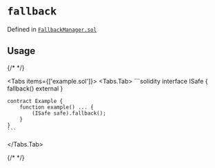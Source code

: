

<LegacyCallout />

# `fallback` 





Defined in [`FallbackManager.sol`](https://github.com/safe-global/safe-smart-account/tree/v1.3.0/contracts/base/FallbackManager.sol#L6)


## Usage

{/* <!-- vale off --> */}

<Tabs items={['example.sol']}>
  <Tabs.Tab>
    ```solidity
    interface ISafe {
        fallback() external
    }

    contract Example {
        function example() ... {
            (ISafe safe).fallback();
        }
    }
    ```
  </Tabs.Tab>
</Tabs>

{/* <!-- vale on --> */}






